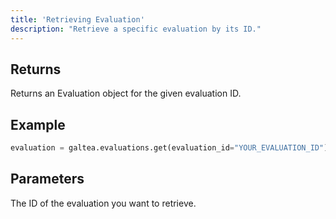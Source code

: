```yaml
---
title: 'Retrieving Evaluation'
description: "Retrieve a specific evaluation by its ID."
---
```


## Returns
Returns an Evaluation object for the given evaluation ID.

## Example
```python
evaluation = galtea.evaluations.get(evaluation_id="YOUR_EVALUATION_ID")
```

## Parameters
<ResponseField name="evaluation_id" type="string" required>
  The ID of the evaluation you want to retrieve.
</ResponseField>
